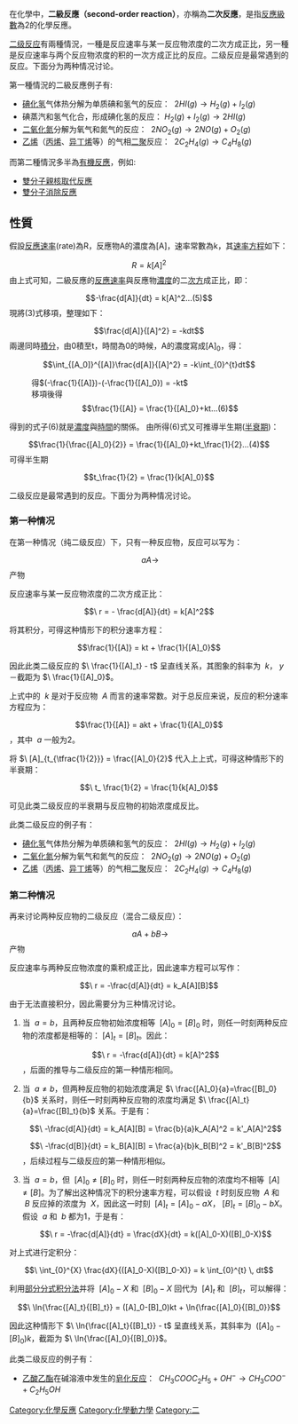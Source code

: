 在化學中，'''二級反應（second-order reaction）'''，亦稱為'''二次反應'''，是指[[反應級數|反應級數]]為2的化學反應。

[[二级反应|二级反应]]有兩種情況，一種是反应速率与某一反应物浓度的二次方成正比，另一種是反应速率与两个反应物浓度的积的一次方成正比的反应。二级反应是最常遇到的反应。下面分为两种情况讨论。

第一種情況的二級反應例子有:
* [[碘化氢|碘化氢]]气体热分解为单质碘和氢气的反应： <math>\ 2HI(g) \rightarrow H_2(g)+I_2(g)</math>
* 碘蒸汽和氢气化合，形成碘化氢的反应：<math>\ H_2(g)+I_2(g) \rightarrow 2HI(g)</math>
* [[二氧化氮|二氧化氮]]分解为氧气和氮气的反应： <math>\ 2NO_2(g)\rightarrow 2NO(g)+O_2(g)</math>
* [[乙烯|乙烯]]（[[丙烯|丙烯]]、[[异丁烯|异丁烯]]等）的气相[[二聚|二聚]]反应： <math>\ 2C_2H_4(g)\rightarrow C_4H_8(g)</math>

而第二種情況多半為[[有機|有機]][[反應|反應]]，例如:
* [[雙分子親核取代反應|雙分子親核取代反應]]
* [[雙分子消除反應|雙分子消除反應]]

== 性質 ==
假設[[反應速率|反應速率]](rate)為R，反應物A的濃度為[A]，速率常數為k，其[[速率方程|速率方程]]如下：
:<math>R=k[A]^2</math>
由上式可知，二級反應的[[反應速率|反應速率]]與反應物[[濃度|濃度]]的二[[次方|次方]]成正比，即：
:<math>-\frac{d[A]}{dt} = k[A]^2...(5)</math>
現將(3)式移項，整理如下：
:<math>\frac{d[A]}{[A]^2} = -kdt</math>
兩邊同時[[積分|積分]]，由0積至t，時間為0的時候，A的濃度寫成[A]<sub>0</sub>，得：
:<math>\int_{[A_0]}^{[A]}\frac{d[A]}{[A]^2} = -k\int_{0}^{t}dt</math>
:得<math>(-\frac{1}{[A]})-(-\frac{1}{[A]_0}) = -kt</math>
:移項後得:<math>\frac{1}{[A]} = \frac{1}{[A]_0}+kt...(6)</math>
得到的式子(6)就是[[濃度|濃度]]與[[時間|時間]]的關係。
由所得(6)式又可推導半生期([[半衰期|半衰期]])：
:<math>\frac{1}{\frac{[A]_0}{2}} = \frac{1}{[A]_0}+kt_\frac{1}{2}...(4)</math>
可得半生期
:<math>t_\frac{1}{2} = \frac{1}{k[A]_0}</math>

二级反应是最常遇到的反应。下面分为两种情况讨论。
=== 第一种情况 ===
在第一种情况（纯二级反应）下，只有一种反应物，反应可以写为：

:<math>\ aA \rightarrow</math> 产物

反应速率与某一反应物浓度的二次方成正比：

:<math>\ r = - \frac{d[A]}{dt} = k[A]^2</math> 

将其积分，可得这种情形下的积分速率方程：

:<math>\frac{1}{[A]} = kt + \frac{1}{[A]_0} </math> 

因此此类二级反应的 <math>\ \frac{1}{[A]_t} - t</math> 呈直线关系，其图象的斜率为 <math>\ k</math>，<math>\ y</math>－截距为 <math>\ \frac{1}{[A]_0}</math>。

上式中的 <math>\ k</math> 是对于反应物 <math>\ A</math> 而言的速率常数。对于总反应来说，反应的积分速率方程应为：

:<math>\frac{1}{[A]} = akt + \frac{1}{[A]_0} </math>，其中 <math>\ a</math> 一般为2。

将 <math>\ [A]_{t_{\tfrac{1}{2}}} = \frac{[A]_0}{2}</math> 代入上上式，可得这种情形下的半衰期：

:<math>\ t_ \frac{1}{2} = \frac{1}{k[A]_0}</math>

可见此类二级反应的半衰期与反应物的初始浓度成反比。

此类二级反应的例子有：
* [[碘化氢|碘化氢]]气体热分解为单质碘和氢气的反应： <math>\ 2HI(g) \rightarrow H_2(g)+I_2(g)</math>
* [[二氧化氮|二氧化氮]]分解为氧气和氮气的反应： <math>\ 2NO_2(g)\rightarrow 2NO(g)+O_2(g)</math>
* [[乙烯|乙烯]]（[[丙烯|丙烯]]、[[异丁烯|异丁烯]]等）的气相[[二聚|二聚]]反应： <math>\ 2C_2H_4(g)\rightarrow C_4H_8(g)</math>

=== 第二种情况 ===
再来讨论两种反应物的二级反应（混合二级反应）：

:<math>\ aA+bB\rightarrow</math> 产物

反应速率与两种反应物浓度的乘积成正比，因此速率方程可以写作：

:<math>\ r = -\frac{d[A]}{dt} = k_A[A][B]</math>

由于无法直接积分，因此需要分为三种情况讨论。
#当 <math>\ a=b</math>，且两种反应物初始浓度相等 <math>\ [A]_0=[B]_0</math> 时，则任一时刻两种反应物的浓度都是相等的：<math>\ [A]_t=[B]_t</math>。因此：
#:<math>\ r = -\frac{d[A]}{dt} = k[A]^2</math>，后面的推导与二级反应的第一种情形相同。
#当 <math>\ a\neq b</math>，但两种反应物的初始浓度满足 <math>\ \frac{[A]_0}{a}=\frac{[B]_0}{b}</math> 关系时，则任一时刻两种反应物的浓度均满足 <math>\ \frac{[A]_t}{a}=\frac{[B]_t}{b}</math> 关系。于是有：
#:<math>\ -\frac{d[A]}{dt} = k_A[A][B] = \frac{b}{a}k_A[A]^2 = k'_A[A]^2</math>
#:<math>\ -\frac{d[B]}{dt} = k_B[A][B] = \frac{a}{b}k_B[B]^2 = k'_B[B]^2</math>，后续过程与二级反应的第一种情形相似。
#当 <math>\ a=b</math>，但 <math>\ [A]_0 \neq [B]_0</math> 时，则任一时刻两种反应物的浓度均不相等 <math>\ [A]\neq [B]</math>。为了解出这种情况下的积分速率方程，可以假设 <math>\ t</math> 时刻反应物 <math>\ A</math> 和 <math>\ B</math> 反应掉的浓度为 <math>\ X</math>，因此这一时刻 <math>\ [A]_t=[A]_0-aX</math>，<math>\ [B]_t=[B]_0-bX</math>。假设 <math>\ a</math> 和 <math>\ b</math> 都为1，于是有：
#:<math>\ r = -\frac{d[A]}{dt} = \frac{dX}{dt} = k([A]_0-X)([B]_0-X)</math>

对上式进行定积分：

:<math>\ \int_{0}^{X} \frac{dX}{([A]_0-X)([B]_0-X)} = k \int_{0}^{t} \, dt</math>

利用[[部分分式积分法|部分分式积分法]]并将 <math>\ [A]_0-X</math> 和 <math>\ [B]_0-X</math> 回代为 <math>\ [A]_t</math> 和 <math>\ [B]_t</math>，可以解得：

:<math>\ \ln{\frac{[A]_t}{[B]_t}} = ([A]_0-[B]_0)kt + \ln{\frac{[A]_0}{[B]_0}}</math>

因此这种情形下 <math>\ \ln{\frac{[A]_t}{[B]_t}} - t</math> 呈直线关系，其斜率为 <math>\ ([A]_0-[B]_0)k</math>，截距为 <math>\ \ln{\frac{[A]_0}{[B]_0}}</math>。

此类二级反应的例子有：
*[[乙酸乙酯|乙酸乙酯]]在碱溶液中发生的[[皂化反应|皂化反应]]： <math>\ CH_3COOC_2H_5 +OH^-\rightarrow CH_3COO^-+C_2H_5OH</math>

{{反應級數}}

[[Category:化學反應|Category:化學反應]]
[[Category:化學動力學|Category:化學動力學]]
[[Category:二|Category:二]]